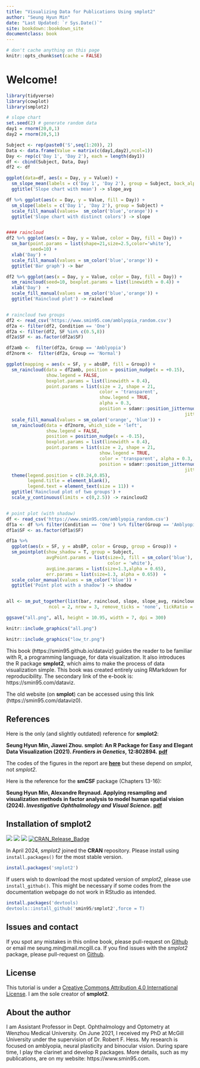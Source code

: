 ```yaml
--- 
title: "Visualizing Data for Publications Using smplot2"
author: "Seung Hyun Min"
date: "Last Updated: `r Sys.Date()`"
site: bookdown::bookdown_site
documentclass: book
---
```


```r
# don't cache anything on this page
knitr::opts_chunk$set(cache = FALSE)
```

# Welcome! {-#index}

```r
library(tidyverse)
library(cowplot)
library(smplot2)

# slope chart 
set.seed(2) # generate random data
day1 = rnorm(20,0,1)
day2 = rnorm(20,5,1)

Subject <- rep(paste0('S',seq(1:20)), 2)
Data <- data.frame(Value = matrix(c(day1,day2),ncol=1))
Day <- rep(c('Day 1', 'Day 2'), each = length(day1))
df <- cbind(Subject, Data, Day)
df2 <- df

ggplot(data=df, aes(x = Day, y = Value)) +
  sm_slope_mean(labels = c('Day 1', 'Day 2'), group = Subject, back_alpha = .3) +
  ggtitle('Slope chart with mean') -> slope_avg

df %>% ggplot(aes(x = Day, y = Value, fill = Day)) +
  sm_slope(labels = c('Day 1', 'Day 2'), group = Subject) +
  scale_fill_manual(values=  sm_color('blue','orange')) +
  ggtitle('Slope chart with distinct colors') -> slope


#### raincloud
df2 %>% ggplot(aes(x = Day, y = Value, color = Day, fill = Day)) +
  sm_bar(point.params = list(shape=21,size=2.5,color='white'),
         seed=10) +
  xlab('Day') +
  scale_fill_manual(values = sm_color('blue','orange')) +
  ggtitle('Bar graph') -> bar

df2 %>% ggplot(aes(x = Day, y = Value, color = Day, fill = Day)) +
  sm_raincloud(seed=10, boxplot.params = list(linewidth = 0.4)) +
  xlab('Day')  +
  scale_fill_manual(values = sm_color('blue','orange')) +
  ggtitle('Raincloud plot') -> raincloud


# raincloud two groups
df2 <- read_csv('https://www.smin95.com/amblyopia_random.csv')
df2a <- filter(df2, Condition == 'One')  
df2a <- filter(df2, SF %in% c(0.5,8))
df2a$SF <- as.factor(df2a$SF)

df2amb <-  filter(df2a, Group == 'Amblyopia')
df2norm <-  filter(df2a, Group == 'Normal')

ggplot(mapping = aes(x = SF, y = absBP, fill = Group)) +
  sm_raincloud(data = df2amb, position = position_nudge(x = +0.15),
               show.legend = FALSE,
               boxplot.params = list(linewidth = 0.4),
               point.params = list(size = 2, shape = 21,
                                   color = 'transparent', 
                                   show.legend = TRUE,
                                   alpha = 0.3,
                                   position = sdamr::position_jitternudge(nudge.x = 0.06, seed = 10,
                                                                   jitter.width = 0.06))) +
  scale_fill_manual(values = sm_color('orange', 'blue')) +
  sm_raincloud(data = df2norm, which_side = 'left',
               show.legend = FALSE,
               position = position_nudge(x = -0.15),
               boxplot.params = list(linewidth = 0.4),
               point.params = list(size = 2, shape = 21,
                                   show.legend = TRUE,
                                   color = 'transparent', alpha = 0.3,
                                   position = sdamr::position_jitternudge(nudge.x = -0.06, seed = 10,
                                                                   jitter.width = 0.06))) +
  theme(legend.position = c(0.24,0.85),
        legend.title = element_blank(),
        legend.text = element_text(size = 11)) +
  ggtitle('Raincloud plot of two groups') +
  scale_y_continuous(limits = c(0,2.5)) -> raincloud2


# point plot (with shadow)
df <- read_csv('https://www.smin95.com/amblyopia_random.csv')
df1a <- df %>% filter(Condition == 'One') %>% filter(Group == 'Amblyopia')
df1a$SF <- as.factor(df1a$SF)

df1a %>%
  ggplot(aes(x = SF, y = absBP, color = Group, group = Group)) +
  sm_pointplot(show_shadow = T, group = Subject,
               avgPoint.params = list(size=3, fill = sm_color('blue'), shape = 21,
                                      color = 'white'),
               avgLine.params = list(size=1.3,alpha = 0.65),
               err.params = list(size=1.3, alpha = 0.65))  +
  scale_color_manual(values = sm_color('blue')) +
  ggtitle('Point plot with a shadow') -> shadow


all <- sm_put_together(list(bar, raincloud, slope, slope_avg, raincloud2, shadow),
                ncol = 2, nrow = 3, remove_ticks = 'none', tickRatio = 1)

ggsave("all.png", all, height = 10.95, width = 7, dpi = 300)

```
```r
knitr::include_graphics("all.png")
```
```r
knitr::include_graphics("low_tr.png")
```

This book (https://smin95.github.io/dataviz) guides the reader to be familiar with R, a programming language, for data visualization. It also introduces the R package **smplot2**, which aims to make the process of data visualization simple. This book was created entirely using RMarkdown for reproducibility. The secondary link of the e-book is: https://smin95.com/dataviz. 

The old website (on **smplot**) can be accessed using this link (https://smin95.com/dataviz0).

## References {-}

Here is the only (and slightly outdated) reference for **smplot2**:

**Seung Hyun Min, Jiawei Zhou. smplot: An R Package for Easy and Elegant Data Visualization (2021). *Frontiers in Genetics*, 12:802894.** [**pdf**](https://www.smin95.com/pubs/smplot2021.pdf)

The codes of the figures in the report are [**here**](https://www.smin95.com/dataviz0/recreating-figures-from-front.-genetics-2021.html) but these depend on *smplot*, not *smplot2*. 

Here is the reference for the **smCSF** package (Chapters 13-16):

**Seung Hyun Min, Alexandre Reynaud. Applying resampling and visualization methods in factor analysis to model human spatial vision (2024). *Investigative Ophthalmology and Visual Science*.** [**pdf**](https://www.smin95.com/pubs/min2024.pdf)

## Installation of smplot2 {-}
[![](http://cranlogs.r-pkg.org/badges/grand-total/smplot2?color=green)](https://cran.r-project.org/package=smplot2)
[![](https://cranlogs.r-pkg.org/badges/smplot2?color=green)](https://cran.r-project.org/package=smplot2) [![](https://img.shields.io/badge/devel%20version-0.2.3-black.svg)](https://github.com/smin95/smplot2) [![CRAN_Release_Badge](http://www.r-pkg.org/badges/version-ago/smplot2?color=green)](https://CRAN.R-project.org/package=smplot2) 

In April 2024, *smplot2* joined the **CRAN** repository. Please install using `install.packages()` for the most stable version.

```r
install.packages('smplot2')
```

If users wish to download the most updated version of *smplot2*, please use `install_github()`. This might be necessary if some codes from the documentation webpage do not work in RStudio as intended.

```r
install.packages('devtools)
devtools::install_github('smin95/smplot2',force = T)
```

## Issues and contact {-}
If you spot any mistakes in this online book, please pull-request on [Github](https://github.com/smin95/dataviz) or email me seung.min@mail.mcgill.ca. If you find issues with the *smplot2* package, please pull-request on [Github](https://github.com/smin95/smplot2).

## License {-}
This tutorial is under a [Creative Commons Attribution 4.0 International License](https://creativecommons.org/licenses/by/4.0/). I am the sole creator of **smplot2**.

## About the author {-}
I am Assistant Professor in Dept. Ophthalmology and Optometry at Wenzhou Medical University. On June 2021, I received my PhD at McGill University under the supervision of Dr. Robert F. Hess. My research is focused on amblyopia, neural plasticity and binocular vision. During spare time, I play the clarinet and develop R packages. More details, such as my publications, are on my website: https://www.smin95.com. 
